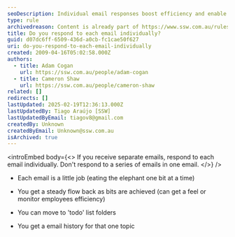 ```yaml
---
seoDescription: Individual email responses boost efficiency and enable task tracking.
type: rule
archivedreason: Content is already part of https://www.ssw.com.au/rules/reply-done-and-delete-the-email/#tip-5-dont-consolidate-emails
title: Do you respond to each email individually?
guid: d07dc6ff-6509-436d-a0cb-fc1cae50f627
uri: do-you-respond-to-each-email-individually
created: 2009-04-16T05:02:58.000Z
authors:
  - title: Adam Cogan
    url: https://ssw.com.au/people/adam-cogan
  - title: Cameron Shaw
    url: https://ssw.com.au/people/cameron-shaw
related: []
redirects: []
lastUpdated: 2025-02-19T12:36:13.000Z
lastUpdatedBy: Tiago Araújo [SSW]
lastUpdatedByEmail: tiagov8@gmail.com
createdBy: Unknown
createdByEmail: Unknown@ssw.com.au
isArchived: true
---
```


<introEmbed
  body={<>
If you receive separate emails, respond to each email individually. Don't respond to a series of emails in one email.
  </>}
/>
* Each email is a little job (eating the elephant one bit at a time)

* You get a steady flow back as bits are achieved (can get a feel or monitor employees efficiency)

* You can move to 'todo' list folders

* You get a email history for that one topic
